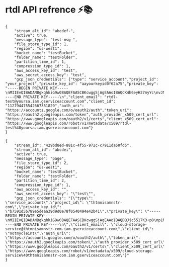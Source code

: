 # rtdl API refrence ⚡️📚

```
{
    "stream_alt_id": "abcdef-",
	"active": true,
    "message_type": "test-msg-",
	"file_store_type_id": 1,
	"region": "us-west1",
	"bucket_name": "testBucket",
	"folder_name": "testFolder",
    "partition_time_id": 1,
    "compression_type_id": 1,
	"aws_access_key_id": "test",
    "aws_secret_access_key": "test",
	"gcp_json_credentials": {"type": "service_account","project_id": "your_project","private_key_id": "aayourkeyid0f62a75","private_key": "-----BEGIN PRIVATE KEY-----\nMIIEvQIBADANBgkqhkiG9w0BAQEFAASCBKcwggSjAgEAAoIBAQCK4h6eyH27myYc\nvJNmktB+zRths2yEPFgn3LJvmMuivr0MmlYynzekZsMdLfGK72e83FrBCpbr+JDo\njFdX6oRWp6cSAr/KUmC+dhlsmGqvt0mF43Bs/B671L+hHueyG6jR9cyHkc4koaA9\n4IOtuMV6GPLYyiOkK87anhGE3LsqGF1zJICu08zplaQGBCOnHS/jBsTO38fhyLQE\nB8g7TLSJuH8CMf6j6S55a9QQdg2alQZnrOBh5BM34+2Mn3ME1s+7KgYJ2yV41OsX\nhurVyxFOGCntm6txNz5RNag77jwgPUFR9QoQXPh0sn2RjclPr3R6zU68opMFrRHR\nZQk1Q6qtAgMBAAECggEACtF8UyAI80EtodVqofyourkeyi7ctwk5YhxEU8aSem7UOLX77mlAZEPf+8LeG6N\nkplZ25N0DWuQFcvjfnM7HkfIS9MmvKG+arN/blvTPiSNXie4yQQEk/D2KmRLTAcG\nchJXCKRHzZ0gBfKnKkFJGujLgZQHI/Sc6gI+WgTVE8pSGfiKZTUcPxYYjFAdaVxz\nJEKvLjfNJ4hRcx9CXtx55HPAKNrHTX25p96JEHmsFdvDC2a9twXuLiuMCQ0AP/JO\nXCUPgflS+LFI4fXcM7DfMY5KVz6+3o6Js5fe5vXivQKBgQDEXx2JtbcL+Hpr/4BO\nBQilFBKqXV/6DX8L/yourkeyiJR7QLhIpOpM3R\naE1/DrONSlAuKYhItMRTkowVSmSUNLLUs+88vzESGajofXYyRS3PlUXAZ/W4K/66\nTZNxtuLDF4CGuo2siLduthYrywKBgQC1Diu3lpunOMUVq9DBE9dLdoyt9PUpctCC\nCVGMi0i/hjJTv9rcFKREtdND/cM65uwml0/C0qD+Dj4kH7J3IYigHChpktCcux0j\nSJ+9+b5uBZ1f6A7x1J4MS/nx7ELBDx3/yourkey2jakN8NOhA4OAAuGvK9a\nvxixRZ6kZwKBgDxxOlpEwE7C8IuFXSymh/6nqwcdLol81foOjrxX+0XiYbOzcJPM\nA+poYFABtil8TxdG3SgEFfrllNyYBXHLNO9CyylWEk/jILugSD2hAdUbzNGBVvn5\nWE3OW4BCvaax10up12vpekq6tPs3L3SQpC2AKVP7S+gsS6crfapqCXD5AoGAavYV\nM59hE1hBbn0TlY0gKq+9imNllngC4F+a8rmyX5trDfkQ1eXH6eO1DLzU4m5b4qyP\nbVw7yfsmEPc82o5QBa683Snj3kPYgei8nmH1c1AT2f3hHlLqj/8uiRJ3mVBR+405\nXo5UQPo9sBzaHQfodPEk0HaMWKwNuEGe19N2Vk8CgYEAsSciDrr8oYLiHjx7R0gX\nHT/7ClNNjWuWf58fzxyNVj4aDsatLZEYMjo+MQ6LIe6e/SRr7ubSRytrwOrctPFG\nIaxcBZmE8XEnIiQ4CnEQSjmejbBVmkBF01u2RpejfSZfM/+SLPCimb0jIS44xybI\nVlDwpSR1YU+8JAjgrBL+S4A=\n-----END PRIVATE KEY-----\n","client_email": "rtdl-test@yoursa.iam.gserviceaccount.com","client_id": "112794475542667351829","auth_uri": "https://accounts.google.com/o/oauth2/auth","token_uri": "https://oauth2.googleapis.com/token","auth_provider_x509_cert_url": "https://www.googleapis.com/oauth2/v1/certs","client_x509_cert_url": "https://www.googleapis.com/robot/v1/metadata/x509/rtdl-test%40yoursa.iam.gserviceaccount.com"}
}
```

```
{
    "stream_id": "429bd8ed-881c-4f55-972c-c7911da50fd5",
    "stream_alt_id": "abcdei",
	"active": true,
    "message_type": "page",
	"file_store_type_id": 2,
	"region": "us-west1",
	"bucket_name": "testBucket",
	"folder_name": "testFolder",
    "partition_time_id": 2,
    "compression_type_id": 1,
	"aws_access_key_id": "",
    "aws_secret_access_key": "\"test\"",
	"gcp_json_credentials": "{\"type\": \"service_account\",\"project_id\": \"thtmnisamnstr-com\",\"private_key_id\": \"b7591d5b789e5deaa39d9d0e78f0540494e42b41\",\"private_key\": \"-----BEGIN PRIVATE KEY-----\nMIIEvQIBADANBgkqhkiG9w0BAQEFAASCBKcwggSjAgEAAoIBAQDQJjc5517K3+p0\np1hW+thisisntmyactualkey+kqgGHmEMA\nOxwys8jODzlZl5lEk3sfQTPBEuaoBtn3vdqFn6ZA1oH9CO0aL8e7rPQ870VIW5P/\nLkcjvQgbhPlzfy1S3+wa1Ppjos0m6jw3zQhjzjbumPs8OvBmWsLXLRy1ld+T9q7q\nC5MpZIJQQyK2Eb1jEoXg3ItsV9hRZwWcSyo0XyIxfTSD2YKykvd28CftPmjUmdif\ncRbrRMKnDpMaSFoyW+eCduE90bfF2blLOI8sxkq+Aw7z8G/ZLYwo3MtyLlSEDxBr\noKnI6y3rAgMBAAECggEAVs7ZUWjQ+8MOwL/Z88yFjYi83RS8K8C0x4QkrebdRLz8\nVNGvOoKQspdYRt973RU3UGoPodjU8nvp1XrRc8PPB0EKJfc3kIYBXzOOJgN/9quE\n0/F15SyD5Z6Qb7r9R2KN5hNneNJBDsBCpLXkLV90tiVq82QivuFsUnRoSI1pCcT9\nWxVmi33ip+FKUr6aXf3gsZyckLxadpU5TYM/+pJmn3tvRmAF4Idab3qXskWODxno\nDhGRuq686sSBAc1yFuXH8s3VrAdoqE2UAi8zpkGyfv1++wRVYrxjtY4sHcZITpHS\n6AZtV1ds6Cs+HZAbuHGDtzlYAaOBlPU1zIG+ULEuIQKBgQD50ge/frqaT9AV4SZ4\n0kAQbQrcZYfN0/gawv/7zC37hMqf7m2rpaF8QOxSM536dumpg5OzbHivcmgbyvyf\nExsd/ceYNA3NK8FRp6Xf6EpbQpXm/9hKNby04i3QYfJup8m82QVfKAIeG5yDC9TA\n4nDcX+bQR0Q6q6sUKtwFfXoMDQKBgQDVTE5RPcC39A5fkSvMK2L6zV3zTxwWvild\ndxDcIhunHBOg7CN8eSsZhV2qzuAAzWol4nOnXvSmu+stillnotmyrealkey/H\nor54lmCL1wKBgGWbLfmNspmWgpyTgVE8uj+0CenQBacKYmuIChNAXSdiQANCNyrL\n590gjr10LvmyqaB/WnBsWr2I+5zqN0r/u1S8ZhSaf06GUE9Er2tdD/kEIPHd9vtf\n1ct//oA1hiPJbHy5i7zDCfFy63pFMpfswVhwTPFDOxXdwmwmbmxxN1V1AoGBAJ9o\ndsOKpkQUdsV/hj8BUejkoMldHz30ApAikwwhxY7fkd/bey3klIxvOrCUCZ8v5ZvI\noOy+L5OIsH/cwqpLX+RnB6CPO6QeaaMhd40iS9XHfZhItODyKBE3gLKEasbZVlbS\nN3/FlgLOxLTifY64G0Np34uisNez3DXT8AvJPwBjAoGAJITMdAglyYRA/txMNEBD\n+PO1Q6Xi9vzbBao+r37LhI8KZQ7f3x/aU67Ygru/TLMPdZ4vic0BNUCY6bCmr0FQ\njnt/jnPDy8stoWE2BGMljoZ+QiiopLOsU2qWAsSFNbRX+75LijCpehz/7e9JQT89\ncL9xODZXDodEw7p436qmMv0=\n-----END PRIVATE KEY-----\n\",\"client_email\": \"cloud-storage-service@thtmnisamnstr-com.iam.gserviceaccount.com\",\"client_id\": \"notmycleint\",\"auth_uri\": \"https://accounts.google.com/o/oauth2/auth\",\"token_uri\": \"https://oauth2.googleapis.com/token\",\"auth_provider_x509_cert_url\": \"https://www.googleapis.com/oauth2/v1/certs\",\"client_x509_cert_url\": \"https://www.googleapis.com/robot/v1/metadata/x509/cloud-storage-service%40thtmnisamnstr-com.iam.gserviceaccount.com\"}"
}
```
